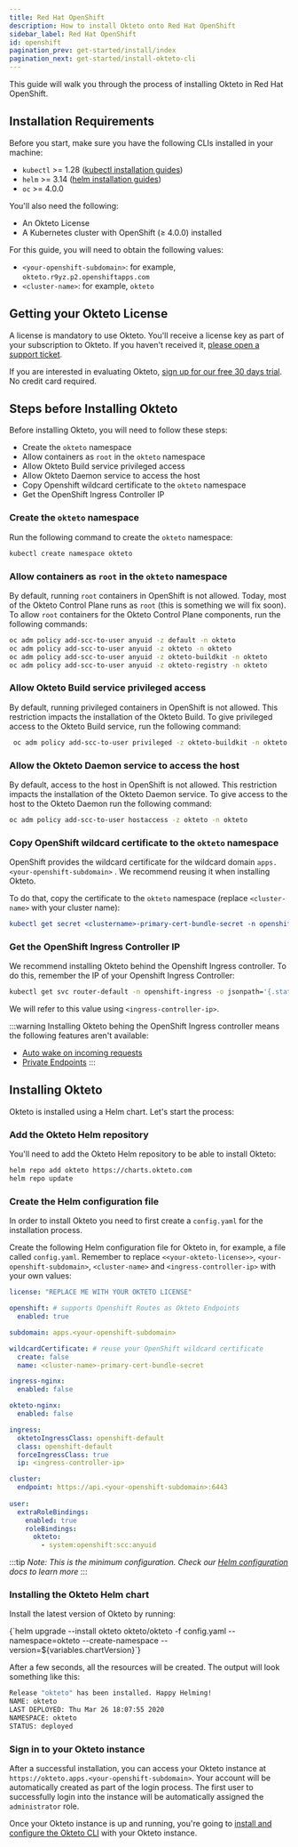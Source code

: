 ```yaml
---
title: Red Hat OpenShift
description: How to install Okteto onto Red Hat OpenShift
sidebar_label: Red Hat OpenShift
id: openshift
pagination_prev: get-started/install/index
pagination_next: get-started/install-okteto-cli
---
```



This guide will walk you through the process of installing Okteto in Red Hat OpenShift.

## Installation Requirements

Before you start, make sure you have the following CLIs installed in your machine:

- `kubectl` >= 1.28 ([kubectl installation guides](https://kubernetes.io/docs/tasks/tools/#kubectl))
- `helm` >= 3.14 ([helm installation guides](https://helm.sh/docs/intro/install/))
- `oc` >= 4.0.0 

You'll also need the following:

- An Okteto License
- A Kubernetes cluster with OpenShift (≥ 4.0.0) installed

For this guide, you will need to obtain the following values:

- `<your-openshift-subdomain>`: for example, `okteto.r9yz.p2.openshiftapps.com`
- `<cluster-name>`: for example, `okteto`

## Getting your Okteto License

A license is mandatory to use Okteto. You'll receive a license key as part of your subscription to Okteto. If you haven't received it, [please open a support ticket](https://okteto.com/support).

If you are interested in evaluating Okteto, [sign up for our free 30 days trial](https://www.okteto.com/free-trial/). No credit card required.

## Steps before Installing Okteto

Before installing Okteto, you will need to follow these steps:

- Create the `okteto` namespace
- Allow containers as `root` in the `okteto` namespace
- Allow Okteto Build service privileged access
- Allow Okteto Daemon service to access the host
- Copy Openshift wildcard certificate to the `okteto` namespace
- Get the OpenShift Ingress Controller IP

### Create the `okteto` namespace

Run the following command to create the `okteto` namespace:

```bash
kubectl create namespace okteto
```

### Allow containers as `root` in the `okteto` namespace

By default, running `root` containers in OpenShift is not allowed. Today, most of the Okteto Control Plane runs as `root` (this is something we will fix soon). To allow `root` containers for the Okteto Control Plane components, run the following commands:

```bash
oc adm policy add-scc-to-user anyuid -z default -n okteto 
oc adm policy add-scc-to-user anyuid -z okteto -n okteto 
oc adm policy add-scc-to-user anyuid -z okteto-buildkit -n okteto 
oc adm policy add-scc-to-user anyuid -z okteto-registry -n okteto 
```

### Allow Okteto Build service privileged access

By default, running privileged containers in OpenShift is not allowed. This restriction impacts the installation of the Okteto Build. To give privileged access to the Okteto Build service, run the following command:

```bash
 oc adm policy add-scc-to-user privileged -z okteto-buildkit -n okteto
```

### Allow the Okteto Daemon service to access the host

By default, access to the host in OpenShift is not allowed. This restriction impacts the installation of the Okteto Daemon service. To give access to the host to the Okteto Daemon run the following command:

```bash
oc adm policy add-scc-to-user hostaccess -z okteto -n okteto
```

### Copy OpenShift wildcard certificate to the `okteto` namespace

OpenShift provides the wildcard certificate for the wildcard domain `apps.<your-openshift-subdomain>` . We recommend reusing it when installing Okteto.

To do that, copy the certificate to the `okteto` namespace (replace `<cluster-name>` with your cluster name):

```yaml
kubectl get secret <clustername>-primary-cert-bundle-secret -n openshift-ingress -o yaml | sed 's/namespace: openshift-ingress/namespace: okteto/' | kubectl apply -f -
```

### Get the OpenShift Ingress Controller IP

We recommend installing Okteto behind the Openshift Ingress controller. To do this, remember the IP of your Openshift Ingress Controller:

```bash
kubectl get svc router-default -n openshift-ingress -o jsonpath='{.status.loadBalancer.ingress[0].ip}'
```

We will refer to this value using `<ingress-controller-ip>`.

:::warning
Installing Okteto behing the OpenShift Ingress controller means the following features aren't available:
- [Auto wake on incoming requests](admin/cleanup.mdx#inactive-applications-and-resources)
- [Private Endpoints](core/endpoints/private-endpoints.mdx)
:::

## Installing Okteto

Okteto is installed using a Helm chart. Let's start the process:

### Add the Okteto Helm repository

You'll need to add the Okteto Helm repository to be able to install Okteto:

```bash
helm repo add okteto https://charts.okteto.com
helm repo update
```

### Create the Helm configuration file

In order to install Okteto you need to first create a `config.yaml` for the installation process.

Create the following Helm configuration file for Okteto in, for example, a file called `config.yaml`.
Remember to replace `<<your-okteto-license>>`, `<your-openshift-subdomain>`, `<cluster-name>` and `<ingress-controller-ip>` with your own values:

```yaml
license: "REPLACE ME WITH YOUR OKTETO LICENSE"

openshift: # supports Openshift Routes as Okteto Endpoints
  enabled: true

subdomain: apps.<your-openshift-subdomain>

wildcardCertificate: # reuse your OpenShift wildcard certificate
  create: false
  name: <cluster-name>-primary-cert-bundle-secret

ingress-nginx:
  enabled: false

okteto-nginx:
  enabled: false

ingress:
  oktetoIngressClass: openshift-default
  class: openshift-default
  forceIngressClass: true
  ip: <ingress-controller-ip>

cluster:
  endpoint: https://api.<your-openshift-subdomain>:6443
    
user:
  extraRoleBindings:
    enabled: true
    roleBindings:
      okteto:
        - system:openshift:scc:anyuid
```

:::tip
_Note: This is the minimum configuration. Check our [Helm configuration](self-hosted/helm-configuration.mdx) docs to learn more_
:::

### Installing the Okteto Helm chart

Install the latest version of Okteto by running:

<CodeBlock language="bash">
  {`helm upgrade --install okteto okteto/okteto -f config.yaml --namespace=okteto --create-namespace --version=${variables.chartVersion}`}
</CodeBlock>

After a few seconds, all the resources will be created. The output will look something like this:

```bash
Release "okteto" has been installed. Happy Helming!
NAME: okteto
LAST DEPLOYED: Thu Mar 26 18:07:55 2020
NAMESPACE: okteto
STATUS: deployed
```

### Sign in to your Okteto instance

After a successful installation, you can access your Okteto instance at `https://okteto.apps.<your-openshift-subdomain>`. Your account will be automatically created as part of the login process. The first user to successfully login into the instance will be automatically assigned the `administrator` role.

Once your Okteto instance is up and running, you're going to [install and configure the Okteto CLI](get-started/install-okteto-cli.mdx) with your Okteto instance.
